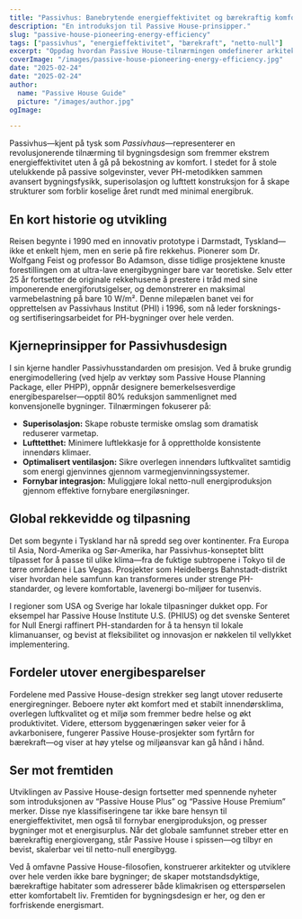 ```yaml
---
title: "Passivhus: Banebrytende energieffektivitet og bærekraftig komfort"
description: "En introduksjon til Passive House-prinsipper."
slug: "passive-house-pioneering-energy-efficiency"
tags: ["passivhus", "energieffektivitet", "bærekraft", "netto-null"]
excerpt: "Oppdag hvordan Passive House-tilnærmingen omdefinerer arkitektur—leverer overlegen innendørs komfort, drastisk redusert energibruk, og en betydelig reduksjon i karbonutslipp, uansett bygningstype eller klima."
coverImage: "/images/passive-house-pioneering-energy-efficiency.jpg"
date: "2025-02-24"
date: "2025-02-24"
author: 
  name: "Passive House Guide"
  picture: "/images/author.jpg"
ogImage: 

---
```

Passivhus—kjent på tysk som *Passivhaus*—representerer en revolusjonerende tilnærming til bygningsdesign som fremmer ekstrem energieffektivitet uten å gå på bekostning av komfort. I stedet for å stole utelukkende på passive solgevinster, vever PH-metodikken sammen avansert bygningsfysikk, superisolasjon og lufttett konstruksjon for å skape strukturer som forblir koselige året rundt med minimal energibruk.

## En kort historie og utvikling

Reisen begynte i 1990 med en innovativ prototype i Darmstadt, Tyskland—ikke et enkelt hjem, men en serie på fire rekkehus. Pionerer som Dr. Wolfgang Feist og professor Bo Adamson, disse tidlige prosjektene knuste forestillingen om at ultra-lave energibygninger bare var teoretiske. Selv etter 25 år fortsetter de originale rekkehusene å prestere i tråd med sine imponerende energiforutsigelser, og demonstrerer en maksimal varmebelastning på bare 10 W/m². Denne milepælen banet vei for opprettelsen av Passivhaus Institut (PHI) i 1996, som nå leder forsknings- og sertifiseringsarbeidet for PH-bygninger over hele verden.
## Kjerneprinsipper for Passivhusdesign

I sin kjerne handler Passivhusstandarden om presisjon. Ved å bruke grundig energimodellering (ved hjelp av verktøy som Passive House Planning Package, eller PHPP), oppnår designere bemerkelsesverdige energibesparelser—opptil 80% reduksjon sammenlignet med konvensjonelle bygninger. Tilnærmingen fokuserer på:
- **Superisolasjon:** Skape robuste termiske omslag som dramatisk reduserer varmetap.
- **Lufttetthet:** Minimere luftlekkasje for å opprettholde konsistente innendørs klimaer.
- **Optimalisert ventilasjon:** Sikre overlegen innendørs luftkvalitet samtidig som energi gjenvinnes gjennom varmegjenvinningssystemer.
- **Fornybar integrasjon:** Muliggjøre lokal netto-null energiproduksjon gjennom effektive fornybare energiløsninger.

## Global rekkevidde og tilpasning

Det som begynte i Tyskland har nå spredd seg over kontinenter. Fra Europa til Asia, Nord-Amerika og Sør-Amerika, har Passivhus-konseptet blitt tilpasset for å passe til ulike klima—fra de fuktige subtropene i Tokyo til de tørre områdene i Las Vegas. Prosjekter som Heidelbergs Bahnstadt-distrikt viser hvordan hele samfunn kan transformeres under strenge PH-standarder, og levere komfortable, lavenergi bo-miljøer for tusenvis.

I regioner som USA og Sverige har lokale tilpasninger dukket opp. For eksempel har Passive House Institute U.S. (PHIUS) og det svenske Senteret for Null Energi raffinert PH-standarden for å ta hensyn til lokale klimanuanser, og bevist at fleksibilitet og innovasjon er nøkkelen til vellykket implementering.
## Fordeler utover energibesparelser

Fordelene med Passive House-design strekker seg langt utover reduserte energiregninger. Beboere nyter økt komfort med et stabilt innendørsklima, overlegen luftkvalitet og et miljø som fremmer bedre helse og økt produktivitet. Videre, ettersom byggenæringen søker veier for å avkarbonisere, fungerer Passive House-prosjekter som fyrtårn for bærekraft—og viser at høy ytelse og miljøansvar kan gå hånd i hånd.

## Ser mot fremtiden

Utviklingen av Passive House-design fortsetter med spennende nyheter som introduksjonen av “Passive House Plus” og “Passive House Premium” merker. Disse nye klassifiseringene tar ikke bare hensyn til energieffektivitet, men også til fornybar energiproduksjon, og presser bygninger mot et energisurplus. Når det globale samfunnet streber etter en bærekraftig energiovergang, står Passive House i spissen—og tilbyr en bevist, skalerbar vei til netto-null energibygg.

Ved å omfavne Passive House-filosofien, konstruerer arkitekter og utviklere over hele verden ikke bare bygninger; de skaper motstandsdyktige, bærekraftige habitater som adresserer både klimakrisen og etterspørselen etter komfortabelt liv. Fremtiden for bygningsdesign er her, og den er forfriskende energismart.
